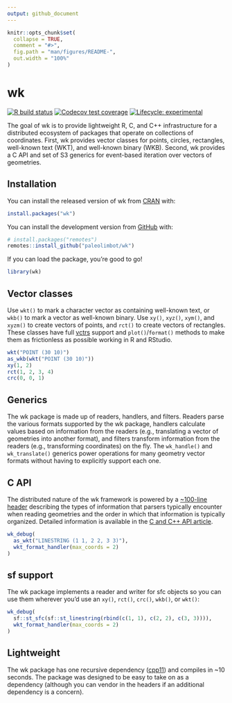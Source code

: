 ```yaml
---
output: github_document
---
```


<!-- README.md is generated from README.Rmd. Please edit that file -->

```r
knitr::opts_chunk$set(
  collapse = TRUE,
  comment = "#>",
  fig.path = "man/figures/README-",
  out.width = "100%"
)
```

# wk

<!-- badges: start -->
[![R build status](https://github.com/paleolimbot/wk/workflows/R-CMD-check/badge.svg)](https://github.com/paleolimbot/wk/actions)
[![Codecov test coverage](https://codecov.io/gh/paleolimbot/wk/branch/master/graph/badge.svg)](https://codecov.io/gh/paleolimbot/wk?branch=master)
[![Lifecycle: experimental](https://img.shields.io/badge/lifecycle-experimental-orange.svg)](https://lifecycle.r-lib.org/articles/stages.html#experimental)
<!-- badges: end -->

The goal of wk is to provide lightweight R, C, and C++ infrastructure for a distributed ecosystem of packages that operate on collections of coordinates. First, wk provides vector classes for points, circles, rectangles, well-known text (WKT), and well-known binary (WKB). Second, wk provides a C API and set of S3 generics for event-based iteration over vectors of geometries.

## Installation

You can install the released version of wk from [CRAN](https://cran.r-project.org/) with:

``` r
install.packages("wk")
```

You can install the development version from [GitHub](https://github.com/) with:

``` r
# install.packages("remotes")
remotes::install_github("paleolimbot/wk")
```

If you can load the package, you're good to go!

```r
library(wk)
```

## Vector classes

Use `wkt()` to mark a character vector as containing well-known text, or `wkb()` to mark a vector as well-known binary. Use `xy()`, `xyz()`, `xym()`, and `xyzm()` to create vectors of points, and `rct()` to create vectors of rectangles. These classes have full [vctrs](https://vctrs.r-lib.org) support and `plot()`/`format()` methods to make them as frictionless as possible working in R and RStudio.

```r
wkt("POINT (30 10)")
as_wkb(wkt("POINT (30 10)"))
xy(1, 2)
rct(1, 2, 3, 4)
crc(0, 0, 1)
```

## Generics

The wk package is made up of readers, handlers, and filters. Readers parse the various formats supported by the wk package, handlers calculate values based on information from the readers (e.g., translating a vector of geometries into another format), and filters transform information from the readers (e.g., transforming coordinates) on the fly. The `wk_handle()` and `wk_translate()` generics power operations for many geometry vector formats without having to explicitly support each one.

## C API

The distributed nature of the wk framework is powered by a [~100-line header](https://github.com/paleolimbot/wk/blob/master/inst/include/wk-v1.h) describing the types of information that parsers typically encounter when reading geometries and the order in which that information is typically organized. Detailed information is available in the [C and C++ API article](https://paleolimbot.github.io/wk/dev/articles/articles/philosophy.html).

```r
wk_debug(
  as_wkt("LINESTRING (1 1, 2 2, 3 3)"),
  wkt_format_handler(max_coords = 2)
)
```

## sf support

The wk package implements a reader and writer for sfc objects so you can use them wherever you'd use an `xy()`, `rct()`, `crc()`, `wkb()`, or `wkt()`:

```r
wk_debug(
  sf::st_sfc(sf::st_linestring(rbind(c(1, 1), c(2, 2), c(3, 3)))),
  wkt_format_handler(max_coords = 2)
)
```

## Lightweight

The wk package has one recursive dependency ([cpp11](https://cpp11.r-lib.org)) and compiles in ~10 seconds. The package was designed to be easy to take on as a dependency (although you can vendor in the headers if an additional dependency is a concern).

